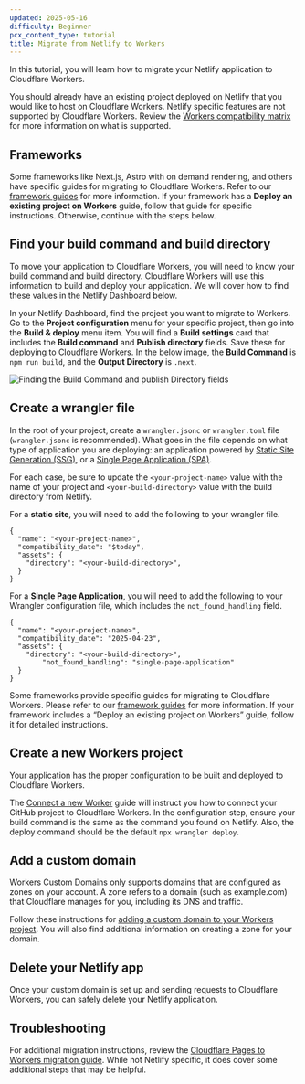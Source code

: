 ```yaml
---
updated: 2025-05-16
difficulty: Beginner
pcx_content_type: tutorial
title: Migrate from Netlify to Workers
---
```



In this tutorial, you will learn how to migrate your Netlify application to Cloudflare Workers.

You should already have an existing project deployed on Netlify that you would like to host on Cloudflare Workers. Netlify specific features are not supported by Cloudflare Workers. Review the [Workers compatibility matrix](/workers/static-assets/migration-guides/migrate-from-pages/#compatibility-matrix) for more information on what is supported.

## Frameworks

Some frameworks like Next.js, Astro with on demand rendering, and others have specific guides for migrating to Cloudflare Workers. Refer to our [framework guides](/workers/framework-guides/) for more information. If your framework has a **Deploy an existing project on Workers** guide, follow that guide for specific instructions. Otherwise, continue with the steps below.

## Find your build command and build directory

To move your application to Cloudflare Workers, you will need to know your build command and build directory. Cloudflare Workers will use this information to build and deploy your application. We will cover how to find these values in the Netlify Dashboard below.

In your Netlify Dashboard, find the project you want to migrate to Workers. Go to the **Project configuration** menu for your specific project, then go into the **Build & deploy** menu item. You will find a **Build settings** card that includes the **Build command** and **Publish directory** fields. Save these for deploying to Cloudflare Workers. In the below image, the **Build Command** is `npm run build`, and the **Output Directory** is `.next`.

![Finding the Build Command and publish Directory fields](~/assets/images/workers/migrations/netlify-build-command.png)

## Create a wrangler file

In the root of your project, create a `wrangler.jsonc` or `wrangler.toml` file (`wrangler.jsonc` is recommended). What goes in the file depends on what type of application you are deploying: an application powered by [Static Site Generation (SSG)](/workers/static-assets/routing/static-site-generation/), or a [Single Page Application (SPA)](/workers/static-assets/routing/single-page-application/).

For each case, be sure to update the `<your-project-name>` value with the name of your project and `<your-build-directory>` value with the build directory from Netlify.

For a **static site**, you will need to add the following to your wrangler file.

<WranglerConfig>

```jsonc
{
  "name": "<your-project-name>",
  "compatibility_date": "$today",
  "assets": {
    "directory": "<your-build-directory>",
  }
}
```

</WranglerConfig>

For a **Single Page Application**, you will need to add the following to your Wrangler configuration file, which includes the `not_found_handling` field.

<WranglerConfig>

```jsonc
{
  "name": "<your-project-name>",
  "compatibility_date": "2025-04-23",
  "assets": {
    "directory": "<your-build-directory>",
		"not_found_handling": "single-page-application"
  }
}
```

</WranglerConfig>

Some frameworks provide specific guides for migrating to Cloudflare Workers. Please refer to our [framework guides](/workers/framework-guides/) for more information. If your framework includes a “Deploy an existing project on Workers” guide, follow it for detailed instructions.

## Create a new Workers project

Your application has the proper configuration to be built and deployed to Cloudflare Workers.

The [Connect a new Worker](/workers/ci-cd/builds/#connect-a-new-worker) guide will instruct you how to connect your GitHub project to Cloudflare Workers. In the configuration step, ensure your build command is the same as the command you found on Netlify. Also, the deploy command should be the default `npx wrangler deploy`.

## Add a custom domain

Workers Custom Domains only supports domains that are configured as zones on your account. A zone refers to a domain (such as example.com) that Cloudflare manages for you, including its DNS and traffic.

Follow these instructions for [adding a custom domain to your Workers project](/workers/configuration/routing/custom-domains/#add-a-custom-domain). You will also find additional information on creating a zone for your domain.

## Delete your Netlify app

Once your custom domain is set up and sending requests to Cloudflare Workers, you can safely delete your Netlify application.

## Troubleshooting

For additional migration instructions, review the [Cloudflare Pages to Workers migration guide](/workers/static-assets/migration-guides/migrate-from-pages/). While not Netlify specific, it does cover some additional steps that may be helpful.
